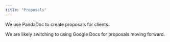 ```yaml
---
title: "Proposals"
---
```

  
We use PandaDoc to create proposals for clients.

We are likely switching to using Google Docs for proposals moving forward.